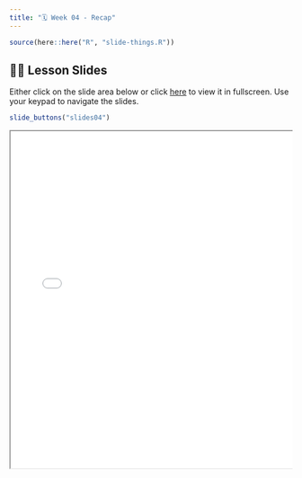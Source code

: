 ```yaml
---
title: "🗓️ Week 04 - Recap"
---
```



```r
source(here::here("R", "slide-things.R"))
```

## 👨‍🏫 Lesson Slides 

Either click on the slide area below or click [here](slides.qmd) to view it in fullscreen.
Use your keypad to navigate the slides.

```r
slide_buttons("slides04")
```

<div class="container" style="position: relative;overflow: hidden;width: 100%;min-height:600px;">
<iframe src="slides04.html" style="position=absolute;top: 0;left: 0;bottom: 0;right: 0;width: 100%;min-height:600px;"></iframe>
</div>
